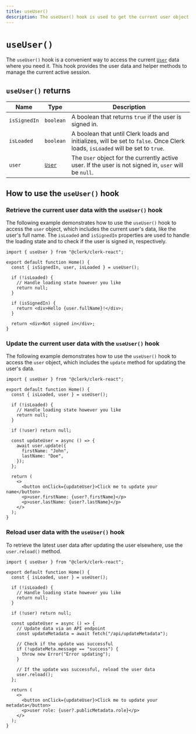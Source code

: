 ```yaml
---
title: useUser()
description: The useUser() hook is used to get the current user object and to update the user's data on the client side.
---
```


# `useUser()`

The `useUser()` hook is a convenient way to access the current [`User`](/docs/references/javascript/user/user) data where you need it. This hook provides the user data and helper methods to manage the current active session.

## `useUser()` returns

| Name | Type | Description |
| --- | --- | --- |
| `isSignedIn` | `boolean` | A boolean that returns `true` if the user is signed in. |
| `isLoaded` | `boolean` | A boolean that until Clerk loads and initializes, will be set to `false`. Once Clerk loads, `isLoaded` will be set to `true`. |
| `user` | [`User`](/docs/references/javascript/user/user) | The `User` object for the currently active user. If the user is not signed in, `user` will be `null`. |

## How to use the `useUser()` hook

### Retrieve the current user data with the `useUser()` hook

The following example demonstrates how to use the `useUser()` hook to access the `user` object, which includes the current user's data, like the user's full name. The `isLoaded` and `isSignedIn` properties are used to handle the loading state and to check if the user is signed in, respectively.

```tsx filename="home.tsx"
import { useUser } from "@clerk/clerk-react";

export default function Home() {
  const { isSignedIn, user, isLoaded } = useUser();

  if (!isLoaded) {
    // Handle loading state however you like
    return null;
  }

  if (isSignedIn) {
    return <div>Hello {user.fullName}!</div>;
  }

  return <div>Not signed in</div>;
}
```

### Update the current user data with the `useUser()` hook

The following example demonstrates how to use the `useUser()` hook to access the `user` object, which includes the `update` method for updating the user's data.

```tsx filename="home.tsx"
import { useUser } from "@clerk/clerk-react";

export default function Home() {
  const { isLoaded, user } = useUser();

  if (!isLoaded) {
    // Handle loading state however you like
    return null;
  }

  if (!user) return null;

  const updateUser = async () => {
    await user.update({
      firstName: "John",
      lastName: "Doe",
    });
  };

  return (
    <>
      <button onClick={updateUser}>Click me to update your name</button>
      <p>user.firstName: {user?.firstName}</p>
      <p>user.lastName: {user?.lastName}</p>
    </>
  );
}
```

### Reload user data with the `useUser()` hook

To retrieve the latest user data after updating the user elsewhere, use the `user.reload()` method.

```tsx filename="home.tsx"
import { useUser } from "@clerk/clerk-react";

export default function Home() {
  const { isLoaded, user } = useUser();

  if (!isLoaded) {
    // Handle loading state however you like
    return null;
  }

  if (!user) return null;

  const updateUser = async () => {
    // Update data via an API endpoint
    const updateMetadata = await fetch("/api/updateMetadata");

    // Check if the update was successful
    if (!updateMeta.message == "success") {
      throw new Error("Error updating");
    }

    // If the update was successful, reload the user data
    user.reload();
  };

  return (
    <>
      <button onClick={updateUser}>Click me to update your metadata</button>
      <p>user role: {user?.publicMetadata.role}</p>
    </>
  );
}
```
